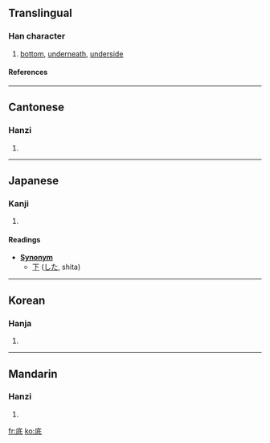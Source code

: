 ==Translingual==
===Han character===
{{Han char|rn=53|rad=广|as=05|sn=8|four=0024<sub>2</sub>|canj=戈竹心一 (IHPM), 戈竹女戈 (IHVI)}}
# [[bottom]], [[underneath]], [[underside]]
====References====
{{Han ref|kx=0344.060|dkj=09262|dj=0653.280|hdz=20878.040|uh=5E95|ud=24213|bh=A9B3|bd=43443}}
----
==Cantonese==
===Hanzi===
{{yue-hanzi|jyut=|y=[[dai2]]}}
# {{defn|Cantonese}}
----
==Japanese==
===Kanji===
{{ja-kanji|grade=|rs=广05}}
# {{defn|Japanese}}
====Readings====
{{ja-readings|on=[[てい]] (tei)|kun=[[そこ]] (soko), [[なんぞ]] (nanzo)}}

*'''[[Synonym]]'''
** [[下]] ([[した]], shita)
----
==Korean==
===Hanja===
{{ko-hanja|hangeul=[[저]], [[지]]|rv=jeo, ji|mr=chŏ, chi}}
# {{defn|Korean}}
----
==Mandarin==
===Hanzi===
{{cmn-hanzi|pin=[[de]] ([[de5]]), [[dǐ]] ([[di3]])|wg=[[te5|te<sup>5</sup>]], [[ti3|ti<sup>3</sup>]]}}
# {{defn|Mandarin}}

[[fr:底]]
[[ko:底]]